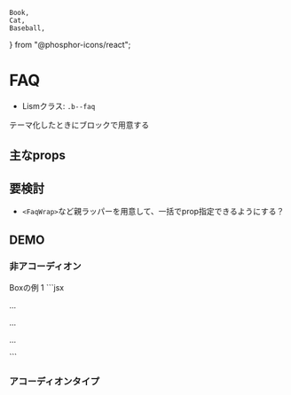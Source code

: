 	Book,
	Cat,
	Baseball,
} from "@phosphor-icons/react";



# FAQ

- Lismクラス: `.b--faq`

<Alert preset="info">
テーマ化したときにブロックで用意する
</Alert>

## 主なprops


## 要検討

- `<FaqWrap>`など親ラッパーを用意して、一括でprop指定できるようにする？


## DEMO


### 非アコーディオン

<Demo>
	<Demo.Title>Boxの例 1</Demo.Title>
	<Demo.Preview resize p={20}>
		<Stack gap={30}>
			<FAQ title="Question 1">
				<DammyText length="l" />
			</FAQ>
			<FAQ title="Question 2">
				<DammyText />
				<DammyText length="l" />
			</FAQ>
		</Stack>
	</Demo.Preview>
	<Demo.Code>
		```jsx
		<Stack gap={20}>
			<FAQ title="Question 1">
				<p>...</p>
			</FAQ>
			<FAQ title="Question 2">
				<p>...</p>
				<p>...</p>
			</FAQ>
		</Stack>
		```
	</Demo.Code>
</Demo>


### アコーディオンタイプ
<Stack blockClass="b--faqWrap" gap={10}>
	<FAQ isAccordion title="Question 1">
		<DammyText />
		<DammyText length="l" />
	</FAQ>
	<FAQ
		isAccordion
		title="Question 2 Lorem ipsum dolor sit amet consectetur adipisicing elit. Lorem ipsum dolor sit amet consectetur adipisicing elit. Lorem ipsum dolor sit amet consectetur adipisicing elit."
	>
		<DammyText length="l" />
	</FAQ>
</Stack>
